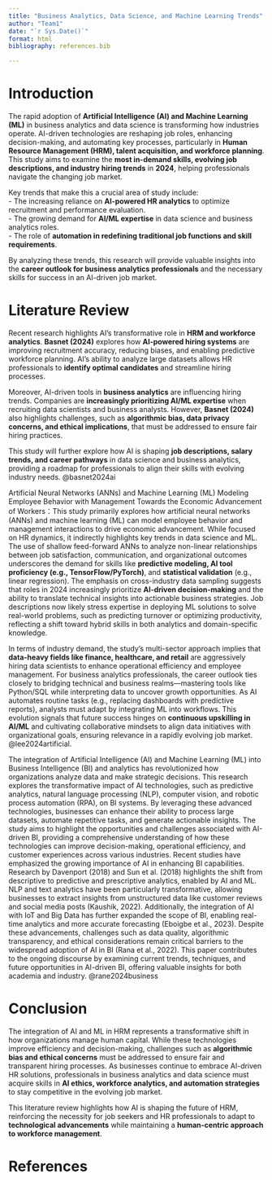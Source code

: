 ```yaml
---
title: "Business Analytics, Data Science, and Machine Learning Trends"
author: "Team1"
date: "`r Sys.Date()`"
format: html
bibliography: references.bib

---
```


# **Introduction**
The rapid adoption of **Artificial Intelligence (AI) and Machine Learning (ML)** in business analytics and data science is transforming how industries operate. AI-driven technologies are reshaping job roles, enhancing decision-making, and automating key processes, particularly in **Human Resource Management (HRM), talent acquisition, and workforce planning**. This study aims to examine the **most in-demand skills, evolving job descriptions, and industry hiring trends** in **2024**, helping professionals navigate the changing job market.  

Key trends that make this a crucial area of study include:  
- The increasing reliance on **AI-powered HR analytics** to optimize recruitment and performance evaluation.  
- The growing demand for **AI/ML expertise** in data science and business analytics roles.  
- The role of **automation in redefining traditional job functions and skill requirements**.  

By analyzing these trends, this research will provide valuable insights into the **career outlook for business analytics professionals** and the necessary skills for success in an AI-driven job market.

# **Literature Review**
Recent research highlights AI's transformative role in **HRM and workforce analytics**. **Basnet (2024)** explores how **AI-powered hiring systems** are improving recruitment accuracy, reducing biases, and enabling predictive workforce planning. AI’s ability to analyze large datasets allows HR professionals to **identify optimal candidates** and streamline hiring processes.  

Moreover, AI-driven tools in **business analytics** are influencing hiring trends. Companies are **increasingly prioritizing AI/ML expertise** when recruiting data scientists and business analysts. However, **Basnet (2024)** also highlights challenges, such as **algorithmic bias, data privacy concerns, and ethical implications**, that must be addressed to ensure fair hiring practices.  

This study will further explore how AI is shaping **job descriptions, salary trends, and career pathways** in data science and business analytics, providing a roadmap for professionals to align their skills with evolving industry needs.  @basnet2024ai

Artificial Neural Networks (ANNs) and Machine Learning (ML)
Modeling Employee Behavior with Management Towards the
Economic Advancement of Workers：This study primarily explores how artificial neural networks (ANNs) and machine learning (ML) can model employee behavior and management interactions to drive economic advancement. While focused on HR dynamics, it indirectly highlights key trends in data science and ML. The use of shallow feed-forward ANNs to analyze non-linear relationships between job satisfaction, communication, and organizational outcomes underscores the demand for skills like **predictive modeling, AI tool proficiency (e.g., TensorFlow/PyTorch)**, and **statistical validation** (e.g., linear regression). The emphasis on cross-industry data sampling suggests that roles in 2024 increasingly prioritize **AI-driven decision-making** and the ability to translate technical insights into actionable business strategies. Job descriptions now likely stress expertise in deploying ML solutions to solve real-world problems, such as predicting turnover or optimizing productivity, reflecting a shift toward hybrid skills in both analytics and domain-specific knowledge.

In terms of industry demand, the study’s multi-sector approach implies that **data-heavy fields like finance, healthcare, and retail** are aggressively hiring data scientists to enhance operational efficiency and employee management. For business analytics professionals, the career outlook ties closely to bridging technical and business realms—mastering tools like Python/SQL while interpreting data to uncover growth opportunities. As AI automates routine tasks (e.g., replacing dashboards with predictive reports), analysts must adapt by integrating ML into workflows. This evolution signals that future success hinges on **continuous upskilling in AI/ML** and cultivating collaborative mindsets to align data initiatives with organizational goals, ensuring relevance in a rapidly evolving job market. @lee2024artificial.

The integration of Artificial Intelligence (AI) and Machine Learning (ML) into Business Intelligence (BI) and analytics has revolutionized how organizations analyze data and make strategic decisions. This research explores the transformative impact of AI technologies, such as predictive analytics, natural language processing (NLP), computer vision, and robotic process automation (RPA), on BI systems. By leveraging these advanced technologies, businesses can enhance their ability to process large datasets, automate repetitive tasks, and generate actionable insights. The study aims to highlight the opportunities and challenges associated with AI-driven BI, providing a comprehensive understanding of how these technologies can improve decision-making, operational efficiency, and customer experiences across various industries.
Recent studies have emphasized the growing importance of AI in enhancing BI capabilities. Research by Davenport (2018) and Sun et al. (2018) highlights the shift from descriptive to predictive and prescriptive analytics, enabled by AI and ML. NLP and text analytics have been particularly transformative, allowing businesses to extract insights from unstructured data like customer reviews and social media posts (Kaushik, 2022). Additionally, the integration of AI with IoT and Big Data has further expanded the scope of BI, enabling real-time analytics and more accurate forecasting (Eboigbe et al., 2023). Despite these advancements, challenges such as data quality, algorithmic transparency, and ethical considerations remain critical barriers to the widespread adoption of AI in BI (Rana et al., 2022). This paper contributes to the ongoing discourse by examining current trends, techniques, and future opportunities in AI-driven BI, offering valuable insights for both academia and industry. @rane2024business

# **Conclusion**
The integration of AI and ML in HRM represents a transformative shift in how organizations manage human capital. While these technologies improve efficiency and decision-making, challenges such as **algorithmic bias and ethical concerns** must be addressed to ensure fair and transparent hiring processes. As businesses continue to embrace AI-driven HR solutions, professionals in business analytics and data science must acquire skills in **AI ethics, workforce analytics, and automation strategies** to stay competitive in the evolving job market.  

This literature review highlights how AI is shaping the future of HRM, reinforcing the necessity for job seekers and HR professionals to adapt to **technological advancements** while maintaining a **human-centric approach to workforce management**.

# **References**
::: {#refs}
:::
